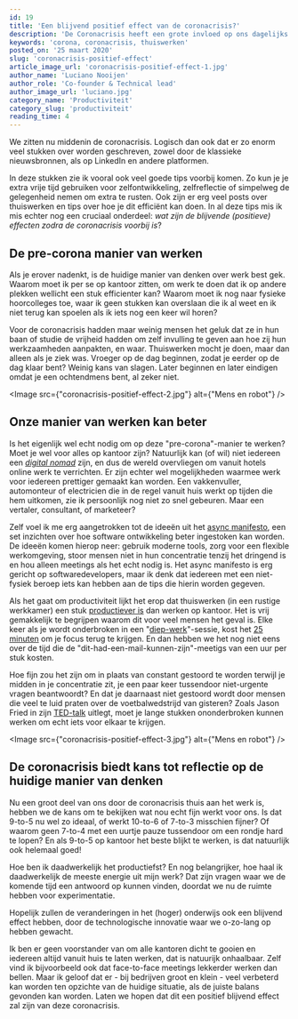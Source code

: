```yaml
---
id: 19
title: 'Een blijvend positief effect van de coronacrisis?'
description: 'De Coronacrisis heeft een grote invloed op ons dagelijks leven. Maar deze crisis brengt ook een frisse wind in het manier waarop we ze verrichten. Wat zijn de blijvende (positieve) effecten zodra de coronacrisis voorbij is?'
keywords: 'corona, coronacrisis, thuiswerken'
posted_on: '25 maart 2020'
slug: 'coronacrisis-positief-effect'
article_image_url: 'coronacrisis-positief-effect-1.jpg'
author_name: 'Luciano Nooijen'
author_role: 'Co-founder & Technical lead'
author_image_url: 'luciano.jpg'
category_name: 'Productiviteit'
category_slug: 'productiviteit'
reading_time: 4
---
```



We zitten nu middenin de coronacrisis. Logisch dan ook dat er zo enorm veel stukken over worden geschreven, zowel door de klassieke nieuwsbronnen, als op LinkedIn en andere platformen.

In deze stukken zie ik vooral ook veel goede tips voorbij komen. Zo kun je je extra vrije tijd gebruiken voor zelfontwikkeling, zelfreflectie of simpelweg de gelegenheid nemen om extra te rusten. Ook zijn er erg veel posts over thuiswerken en tips over hoe je dit efficiënt kan doen. In al deze tips mis ik mis echter nog een cruciaal onderdeel: _wat zijn de blijvende (positieve) effecten zodra de coronacrisis voorbij is_?

## De pre-corona manier van werken

Als je erover nadenkt, is de huidige manier van denken over werk best gek. Waarom moet ik per se op kantoor zitten, om werk te doen dat ik op andere plekken wellicht een stuk efficienter kan? Waarom moet ik nog naar fysieke hoorcolleges toe, waar ik geen stukken kan overslaan die ik al weet en ik niet terug kan spoelen als ik iets nog een keer wil horen?

Voor de coronacrisis hadden maar weinig mensen het geluk dat ze in hun baan of studie de vrijheid hadden om zelf invulling te geven aan hoe zij hun werkzaamheden aanpakten, en waar. Thuiswerken mocht je doen, maar dan alleen als je ziek was. Vroeger op de dag beginnen, zodat je eerder op de dag klaar bent? Weinig kans van slagen. Later beginnen en later eindigen omdat je een ochtendmens bent, al zeker niet.


<Image src={"coronacrisis-positief-effect-2.jpg"} alt={"Mens en robot"} />


## Onze manier van werken kan beter

Is het eigenlijk wel echt nodig om op deze "pre-corona"-manier te werken? Moet je wel voor alles op kantoor zijn? Natuurlijk kan (of wil) niet iedereen een _[digital nomad](https://nl.wikipedia.org/wiki/Digitale_nomade)_  zijn, en dus de wereld overvliegen om vanuit hotels online werk te verrichten. Er zijn echter wel mogelijkheden waarmee werk voor iedereen prettiger gemaakt kan worden. Een vakkenvuller, automonteur of electricien die in de regel vanuit huis werkt op tijden die hem uitkomen, zie ik persoonlijk nog niet zo snel gebeuren. Maar een vertaler, consultant, of marketeer?

Zelf voel ik me erg aangetrokken tot de ideeën uit het [async manifesto](http://asyncmanifesto.org/), een set inzichten over hoe software ontwikkeling beter ingestoken kan worden. De ideeën komen hierop neer: gebruik moderne tools, zorg voor een flexible werkomgeving, stoor mensen niet in hun concentratie tenzij het dringend is en hou alleen meetings als het echt nodig is. Het async manifesto is erg gericht op softwaredevelopers, maar ik denk dat iedereen met een niet-fysiek beroep iets kan hebben aan de tips die hierin worden gegeven.

Als het gaat om productiviteit lijkt het erop dat thuiswerken (in een rustige werkkamer) een stuk [productiever is](https://www.inc.com/marcel-schwantes/new-study-reveals-why-working-from-home-makes-workers-more-productive.html) dan werken op kantoor. Het is vrij gemakkelijk te begrijpen waarom dit voor veel mensen het geval is. Elke keer als je wordt onderbroken in een "[diep-werk](https://www.nrc.nl/nieuws/2016/03/30/de-superkracht-van-de-21ste-eeuw-1603307-a382406)"-sessie, kost het [25 minuten](http://blog.idonethis.com/distractions-at-work/) om je focus terug te krijgen. En dan hebben we het nog niet eens over de tijd die de "dit-had-een-mail-kunnen-zijn"-meetigs van een uur per stuk kosten.

Hoe fijn zou het zijn om in plaats van constant gestoord te worden terwijl je midden in je concentratie zit, je een paar keer tussendoor niet-urgente vragen beantwoordt? En dat je daarnaast niet gestoord wordt door mensen die veel te luid praten over de voetbalwedstrijd van gisteren? Zoals Jason Fried in zijn [TED-talk](https://www.ted.com/talks/jason_fried_why_work_doesn_t_happen_at_work) uitlegt, moet je lange stukken ononderbroken kunnen werken om echt iets voor elkaar te krijgen.

<Image src={"coronacrisis-positief-effect-3.jpg"} alt={"Mens en robot"} />

## De coronacrisis biedt kans tot reflectie op de huidige manier van denken

Nu een groot deel van ons door de coronacrisis thuis aan het werk is, hebben we de kans om te bekijken wat nou echt fijn werkt voor ons. Is dat 9-to-5 nu wel zo ideaal, of werkt 10-to-6 of 7-to-3 misschien fijner? Of waarom geen 7-to-4 met een uurtje pauze tussendoor om een rondje hard te lopen? En als 9-to-5 op kantoor het beste blijkt te werken, is dat natuurlijk ook helemaal goed!

Hoe ben ik daadwerkelijk het productiefst? En nog belangrijker, hoe haal ik daadwerkelijk de meeste energie uit mijn werk? Dat zijn vragen waar we de komende tijd een antwoord op kunnen vinden, doordat we nu de ruimte hebben voor experimentatie.

Hopelijk zullen de veranderingen in het (hoger) onderwijs ook een blijvend effect hebben, door de technologische innovatie waar we o-zo-lang op hebben gewacht.

Ik ben er geen voorstander van om alle kantoren dicht te gooien en iedereen altijd vanuit huis te laten werken, dat is natuurijk onhaalbaar. Zelf vind ik bijvoorbeeld ook dat face-to-face meetings lekkerder werken dan bellen. Maar ik geloof dat er - bij bedrijven groot en klein - veel verbeterd kan worden ten opzichte van de huidige situatie, als de juiste balans gevonden kan worden. Laten we hopen dat dit een positief blijvend effect zal zijn van deze coronacrisis.
